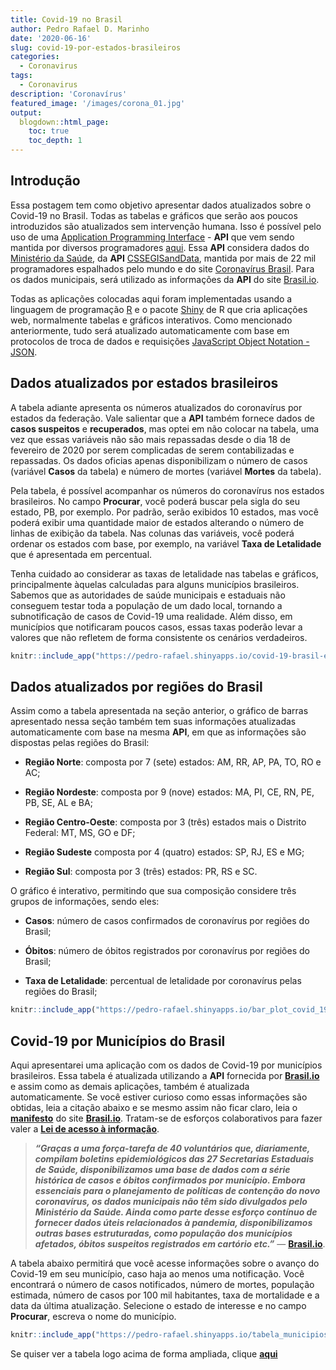 ```yaml
---
title: Covid-19 no Brasil
author: Pedro Rafael D. Marinho
date: '2020-06-16'
slug: covid-19-por-estados-brasileiros
categories:
  - Coronavirus
tags:
  - Coronavirus
description: 'Coronavírus'
featured_image: '/images/corona_01.jpg'
output:
  blogdown::html_page:
    toc: true
    toc_depth: 1
---
```


## Introdução

Essa postagem tem como objetivo apresentar dados atualizados sobre o Covid-19 no Brasil. Todas as tabelas e gráficos que serão aos poucos introduzidos são atualizados sem intervenção humana. Isso é possível pelo uso de uma [Application Programming Interface](https://pt.wikipedia.org/wiki/Interface_de_programa%C3%A7%C3%A3o_de_aplica%C3%A7%C3%B5es) - **API** que vem sendo mantida por diversos programadores [aqui](https://github.com/devarthurribeiro/covid19-brazil-api). Essa **API** considera dados do [Ministério da Saúde](http://saude.gov.br/), da **API** [CSSEGISandData](https://github.com/CSSEGISandData/COVID-19), mantida por mais de 22 mil programadores espalhados pelo mundo e do site [Coronavírus Brasil](https://covid.saude.gov.br/). Para os dados municipais, será utilizado as informações da **API** do site [Brasil.io](https://brasil.io/home/).

Todas as aplicações colocadas aqui foram implementadas usando a linguagem de programação [R](https://www.r-project.org/) e o pacote [Shiny](https://shiny.rstudio.com/) de R que cria aplicações web, normalmente tabelas e gráficos interativos.  Como mencionado anteriormente, tudo será atualizado automaticamente com base em protocolos de troca de dados e requisições [JavaScript Object Notation - JSON](https://pt.wikipedia.org/wiki/JSON).

## Dados atualizados por estados brasileiros

A tabela adiante apresenta os números atualizados do coronavírus por estados da federação. Vale salientar que a **API** também fornece dados de **casos suspeitos** e **recuperados**, mas optei em não colocar na tabela, uma vez que essas variáveis não são mais repassadas desde o dia 18 de fevereiro de 2020 por serem complicadas de serem contabilizadas e repassadas. Os dados oficias apenas disponibilizam o número de casos (variável **Casos** da tabela) e número de mortes (variável **Mortes** da tabela). 

Pela tabela, é possível acompanhar os números do coronavírus nos estados brasileiros. No campo **Procurar**, você poderá buscar pela sigla do seu estado, PB, por exemplo. Por padrão, serão exibidos 10 estados, mas você poderá exibir uma quantidade maior de estados alterando o número de linhas de exibição da tabela. Nas colunas das variáveis, você poderá ordenar os estados com base, por exemplo, na variável **Taxa de Letalidade** que é apresentada em percentual.


:::nota
Tenha cuidado ao considerar as taxas de letalidade nas tabelas e gráficos, principalmente àquelas calculadas para alguns municípios brasileiros. Sabemos que as autoridades de saúde municipais e estaduais não conseguem testar toda a população de um dado local, tornando a subnotificação de casos de Covid-19 uma realidade. Além disso, em municípios que notificaram poucos casos, essas taxas poderão levar a valores que não refletem de forma consistente os cenários verdadeiros.
:::


```r
knitr::include_app("https://pedro-rafael.shinyapps.io/covid-19-brasil-estados/", height = "600px")
```

## Dados atualizados por regiões do Brasil

Assim como a tabela apresentada na seção anterior, o gráfico de barras apresentado nessa seção também tem suas informações atualizadas automaticamente com base na mesma **API**, em que as informações são dispostas pelas regiões do Brasil:

   - **Região Norte**: composta por 7 (sete) estados: AM, RR, AP, PA, TO, RO e AC;

   - **Região Nordeste**: composta por 9 (nove) estados: MA, PI, CE, RN, PE, PB, SE, AL e BA;

   - **Região Centro-Oeste**: composta por 3 (três) estados mais o Distrito Federal: MT, MS, GO e DF;

   - **Região Sudeste** composta por 4 (quatro) estados: SP, RJ, ES e MG;

   - **Região Sul**: composta por 3 (três) estados: PR, RS e SC.

O gráfico é interativo, permitindo que sua composição considere três grupos de informações, sendo eles:

   - **Casos**: número de casos confirmados de coronavírus por regiões do Brasil;

   - **Óbitos**: número de óbitos registrados por coronavírus por regiões do Brasil;

   - **Taxa de Letalidade**: percentual de letalidade por coronavírus pelas regiões do Brasil; 

```r
knitr::include_app("https://pedro-rafael.shinyapps.io/bar_plot_covid_19/", height = "600px")
```

## Covid-19 por Municípios do Brasil

Aqui apresentarei uma aplicação com os dados de Covid-19 por municípios brasileiros. Essa tabela é atualizada utilizando a **API** fornecida por [**Brasil.io**](https://brasil.io/home/) e assim como as demais aplicações, também é atualizada automaticamente. Se você estiver curioso como essas informações são obtidas, leia a citação abaixo e se mesmo assim não ficar claro, leia o [**manifesto**](https://brasil.io/manifesto/) do site [**Brasil.io**](https://brasil.io/home/). Tratam-se de esforços colaborativos para fazer valer a [**Lei de acesso à informação**](http://www.planalto.gov.br/ccivil_03/_Ato2011-2014/2011/Lei/L12527.htm).


> ***"Graças a uma força-tarefa de 40 voluntários que, diariamente, compilam boletins epidemiológicos das 27 Secretarias Estaduais de Saúde, disponibilizamos uma base de dados com a série histórica de casos e óbitos confirmados por município. Embora essenciais para o planejamento de políticas de contenção do novo coronavírus, os dados municipais não têm sido divulgados pelo Ministério da Saúde. Ainda como parte desse esforço contínuo de fornecer dados úteis relacionados à pandemia, disponibilizamos outras bases estruturadas, como população dos municípios afetados, óbitos suspeitos registrados em cartório etc."***
> --- [**Brasil.io**](https://brasil.io/home/).


A tabela abaixo permitirá que você acesse informações sobre o avanço do Covid-19 em seu município, caso haja ao menos uma notificação. Você encontrará o número de casos notificados, número de mortes, população estimada, número de casos por 100 mil habitantes, taxa de mortalidade e a data da última atualização. Selecione o estado de interesse e no campo **Procurar**, escreva o nome do município.

```r
knitr::include_app("https://pedro-rafael.shinyapps.io/tabela_municipios/", height = "600px")
```

Se quiser ver a tabela logo acima de forma ampliada, clique [**aqui**](https://pedro-rafael.shinyapps.io/tabela_municipios/)
